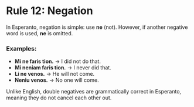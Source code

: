 # Rule 12: Negation

In Esperanto, negation is simple: use **ne** (not). However, if another negative word is used, **ne** is omitted.

### Examples:
- **Mi ne faris tion.** → I did not do that.
- **Mi neniam faris tion.** → I never did that.
- **Li ne venos.** → He will not come.
- **Neniu venos.** → No one will come.

Unlike English, double negatives are grammatically correct in Esperanto, meaning they do not cancel each other out.
